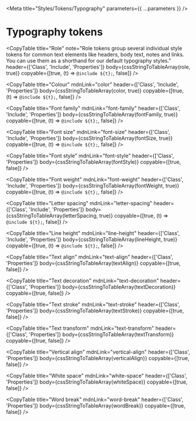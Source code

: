 

<Meta title="Styles/Tokens/Typography" parameters={{ ...parameters }} />

# Typography tokens

<CopyTable
  title="Role"
  note="Role tokens group several individual style tokens for common text elements like headers, body text, notes and links. You can use them as a shorthand for our default typography styles."
  header={['Class', 'Include', 'Properties']}
  body={cssStringToTableArray(role, true)}
  copyable={[true, (t) => `@include ${t};`, false]}
/>

<CopyTable
  title="Colour"
  mdnLink="color"
  header={['Class', 'Include', 'Properties']}
  body={cssStringToTableArray(color, true)}
  copyable={[true, (t) => `@include ${t};`, false]}
/>

<CopyTable
  title="Font family"
  mdnLink="font-family"
  header={['Class', 'Include', 'Properties']}
  body={cssStringToTableArray(fontFamily, true)}
  copyable={[true, (t) => `@include ${t};`, false]}
/>

<CopyTable
  title="Font size"
  mdnLink="font-size"
  header={['Class', 'Include', 'Properties']}
  body={cssStringToTableArray(fontSize, true)}
  copyable={[true, (t) => `@include ${t};`, false]}
/>

<CopyTable
  title="Font style"
  mdnLink="font-style"
  header={['Class', 'Properties']}
  body={cssStringToTableArray(fontStyle)}
  copyable={[true, false]}
/>

<CopyTable
  title="Font weight"
  mdnLink="font-weight"
  header={['Class', 'Include', 'Properties']}
  body={cssStringToTableArray(fontWeight, true)}
  copyable={[true, (t) => `@include ${t};`, false]}
/>

<CopyTable
  title="Letter spacing"
  mdnLink="letter-spacing"
  header={['Class', 'Include', 'Properties']}
  body={cssStringToTableArray(letterSpacing, true)}
  copyable={[true, (t) => `@include ${t};`, false]}
/>

<CopyTable
  title="Line height"
  mdnLink="line-height"
  header={['Class', 'Include', 'Properties']}
  body={cssStringToTableArray(lineHeight, true)}
  copyable={[true, (t) => `@include ${t};`, false]}
/>

<CopyTable
  title="Text align"
  mdnLink="text-align"
  header={['Class', 'Properties']}
  body={cssStringToTableArray(textAlign)}
  copyable={[true, false]}
/>

<CopyTable
  title="Text decoration"
  mdnLink="text-decoration"
  header={['Class', 'Properties']}
  body={cssStringToTableArray(textDecoration)}
  copyable={[true, false]}
/>

<CopyTable
  title="Text stroke"
  mdnLink="text-stroke"
  header={['Class', 'Properties']}
  body={cssStringToTableArray(textStroke)}
  copyable={[true, false]}
/>

<CopyTable
  title="Text transform"
  mdnLink="text-transform"
  header={['Class', 'Properties']}
  body={cssStringToTableArray(textTransform)}
  copyable={[true, false]}
/>

<CopyTable
  title="Vertical align"
  mdnLink="vertical-align"
  header={['Class', 'Properties']}
  body={cssStringToTableArray(verticalAlign)}
  copyable={[true, false]}
/>

<CopyTable
  title="White space"
  mdnLink="white-space"
  header={['Class', 'Properties']}
  body={cssStringToTableArray(whiteSpace)}
  copyable={[true, false]}
/>

<CopyTable
  title="Word break"
  mdnLink="word-break"
  header={['Class', 'Properties']}
  body={cssStringToTableArray(wordBreak)}
  copyable={[true, false]}
/>
